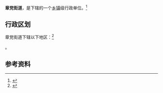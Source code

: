 {{中国乡级行政区|21/04/03/012/000}}

'''章党街道'''，是{{PRC admin/fullname|21/04/03/012/000|3}}下辖的一个[[乡镇|乡镇]]级行政单位。<ref>{{PRC admin/ref sgc|{{PRC admin/parent|21/04/03/012/000}}}}</ref>

== 行政区划 ==

章党街道下辖以下地区：<ref>{{PRC admin/ref sgc|21/04/03/012/000}}</ref>

{{PRC admin/children|21/04/03/012/000}}。

== 参考资料 ==

{{reflist}}

{{行政区划小作品}}
{{PRC admin/navcat|21/04/03/012/000}}